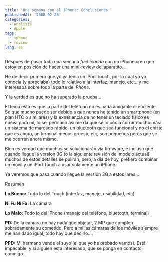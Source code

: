 ```yaml
---
title: 'Una semana con el iPhone: Conclusiones'
publishedAt: '2008-02-25'
categories:
  - Analisis
  - Apple
tags:
  - iphone
  - review
lang: es
---
```


Despues de pasar toda una semana _fuchicando_ con un iPhone creo que estoy en posición de hacer una mini-review del aparatito...

He de decir primero que yo ya tenía un iPod Touch, por lo cual yo ya conocía (y apreciaba) todo lo relativo a la interfaz, manejo, etc... y me interesaba sobre todo la parte del _Phone_.

Y la verdad es que no ha superado la prueba...

El tema está es que la parte del teléfono no es nada amigable ni eficiente. Se que mucho puede ser debido a que nunca he tenido un smartphone (en plan HTC o similares) y la experiencia de no tener un teclado físico es nueva para mi, lo se, pero aun así me da que se lo podía currar mucho más: un sistema de marcado rápido, un bluetooth que sea funcional y no el chiste que es ahora, un terminal menos grueso, etc, son pequeños peros que se me ocurren ahora mismo.

Bien es verdad que muchos se solucionarán vía firmware, e incluso que cuando llegue la version 3G (o la siguiente revisión del modelo actual) muchos de estos detalles se pulirán, pero, a día de hoy, prefiero combinar un movil y un iPod Touch a usar solamente un iPhone.

Ya veremos que pasa cuando llegue la versión 3G a estos lares...

Resumen

**Lo Bueno:** Todo lo del Touch (interfaz, manejo, usabilidad, etc)

**Ni Fu Ni Fa:** La camara

**Lo Malo:** Todo lo del iPhone (manejo del teléfono, bluetooth, terminal)

**PD:** De la camara no hay nada que objetar, 2 MP que cumplen sobradamente su cometido. Pero a mi las cámaras de los móviles siempre me han dado igual, todo hay que decirlo....

**PPD:** Mi hermano vende el suyo (el que yo he probado vamos). Está impecable, y si alguien está interesado, que se ponga en contacto conmigo...
